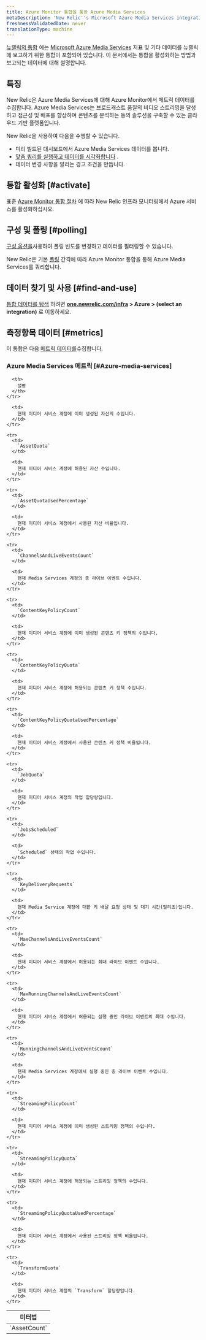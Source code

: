 ```yaml
---
title: Azure Monitor 통합을 통한 Azure Media Services
metaDescription: 'New Relic''s Microsoft Azure Media Services integration: what data it reports and how to enable it.'
freshnessValidatedDate: never
translationType: machine
---
```


[뉴렐릭의 통합](/docs/infrastructure/introduction-infra-monitoring) 에는 [Microsoft Azure Media Services](https://learn.microsoft.com/en-us/azure/media-services) 지표 및 기타 데이터를 뉴렐릭에 보고하기 위한 통합이 포함되어 있습니다. 이 문서에서는 통합을 활성화하는 방법과 보고되는 데이터에 대해 설명합니다.

## 특징

New Relic은 Azure Media Services에 대해 Azure Monitor에서 메트릭 데이터를 수집합니다. Azure Media Services는 브로드캐스트 품질의 비디오 스트리밍을 달성하고 접근성 및 배포를 향상하며 콘텐츠를 분석하는 등의 솔루션을 구축할 수 있는 클라우드 기반 플랫폼입니다.

New Relic을 사용하여 다음을 수행할 수 있습니다.

* 미리 빌드된 대시보드에서 Azure Media Services 데이터를 봅니다.
* [맞춤 쿼리를 실행하고 데이터를 시각화합니다](/docs/infrastructure/integrations-getting-started/getting-started/use-integration-data-new-relic-insights) .
* 데이터 변경 사항을 알리는 경고 조건을 만듭니다.

## 통합 활성화 [#activate]

표준 [Azure Monitor 통합 절차](/docs/infrastructure/microsoft-azure-integrations/azure-integrations-list/azure-monitor) 에 따라 New Relic 인프라 모니터링에서 Azure 서비스를 활성화하십시오.

## 구성 및 폴링 [#polling]

[구성 옵션을](/docs/infrastructure/microsoft-azure-integrations/azure-integrations-list/azure-monitor/#settings)사용하여 폴링 빈도를 변경하고 데이터를 필터링할 수 있습니다.

New Relic은 기본 [폴링](/docs/infrastructure/microsoft-azure-integrations/azure-integrations-list/azure-monitor/#settings) 간격에 따라 Azure Monitor 통합을 통해 Azure Media Services를 쿼리합니다.

## 데이터 찾기 및 사용 [#find-and-use]

[통합 데이터를 탐색](/docs/infrastructure/integrations/find-use-infrastructure-integration-data) 하려면 <DNT>**[one.newrelic.com/infra](https://one.newrelic.com/infra) &gt; Azure &gt; (select an integration)**</DNT> 로 이동하세요.

## 측정항목 데이터 [#metrics]

이 통합은 다음 [메트릭 데이터를](/docs/infrastructure/integrations-getting-started/getting-started/understand-integration-data-data-types#metric)수집합니다.

### Azure Media Services 메트릭 [#Azure-media-services]

<table>
  <thead>
    <tr>
      <th style={{ width: "300px" }}>
        미터법
      </th>

      <th>
        설명
      </th>
    </tr>
  </thead>

  <tbody>
    <tr>
      <td>
        `AssetCount`
      </td>

      <td>
        현재 미디어 서비스 계정에 이미 생성된 자산의 수입니다.
      </td>
    </tr>

    <tr>
      <td>
        `AssetQuota`
      </td>

      <td>
        현재 미디어 서비스 계정에 허용된 자산 수입니다.
      </td>
    </tr>

    <tr>
      <td>
        `AssetQuotaUsedPercentage`
      </td>

      <td>
        현재 미디어 서비스 계정에서 사용된 자산 비율입니다.
      </td>
    </tr>

    <tr>
      <td>
        `ChannelsAndLiveEventsCount`
      </td>

      <td>
        현재 Media Services 계정의 총 라이브 이벤트 수입니다.
      </td>
    </tr>

    <tr>
      <td>
        `ContentKeyPolicyCount`
      </td>

      <td>
        현재 미디어 서비스 계정에 이미 생성된 콘텐츠 키 정책의 수입니다.
      </td>
    </tr>

    <tr>
      <td>
        `ContentKeyPolicyQuota`
      </td>

      <td>
        현재 미디어 서비스 계정에 허용되는 콘텐츠 키 정책 수입니다.
      </td>
    </tr>

    <tr>
      <td>
        `ContentKeyPolicyQuotaUsedPercentage`
      </td>

      <td>
        현재 미디어 서비스 계정에서 사용된 콘텐츠 키 정책 비율입니다.
      </td>
    </tr>

    <tr>
      <td>
        `JobQuota`
      </td>

      <td>
        현재 미디어 서비스 계정의 작업 할당량입니다.
      </td>
    </tr>

    <tr>
      <td>
        `JobsScheduled`
      </td>

      <td>
        `Scheduled` 상태의 작업 수입니다.
      </td>
    </tr>

    <tr>
      <td>
        `KeyDeliveryRequests`
      </td>

      <td>
        현재 Media Service 계정에 대한 키 배달 요청 상태 및 대기 시간(밀리초)입니다.
      </td>
    </tr>

    <tr>
      <td>
        `MaxChannelsAndLiveEventsCount`
      </td>

      <td>
        현재 미디어 서비스 계정에서 허용되는 최대 라이브 이벤트 수입니다.
      </td>
    </tr>

    <tr>
      <td>
        `MaxRunningChannelsAndLiveEventsCount`
      </td>

      <td>
        현재 미디어 서비스 계정에서 허용되는 실행 중인 라이브 이벤트의 최대 수입니다.
      </td>
    </tr>

    <tr>
      <td>
        `RunningChannelsAndLiveEventsCount`
      </td>

      <td>
        현재 Media Services 계정에서 실행 중인 총 라이브 이벤트 수입니다.
      </td>
    </tr>

    <tr>
      <td>
        `StreamingPolicyCount`
      </td>

      <td>
        현재 미디어 서비스 계정에 이미 생성된 스트리밍 정책의 수입니다.
      </td>
    </tr>

    <tr>
      <td>
        `StreamingPolicyQuota`
      </td>

      <td>
        현재 미디어 서비스 계정에 허용되는 스트리밍 정책의 수입니다.
      </td>
    </tr>

    <tr>
      <td>
        `StreamingPolicyQuotaUsedPercentage`
      </td>

      <td>
        현재 미디어 서비스 계정에서 사용된 스트리밍 정책 비율입니다.
      </td>
    </tr>

    <tr>
      <td>
        `TransformQuota`
      </td>

      <td>
        현재 미디어 서비스 계정의 `Transform` 할당량입니다.
      </td>
    </tr>
  </tbody>
</table>